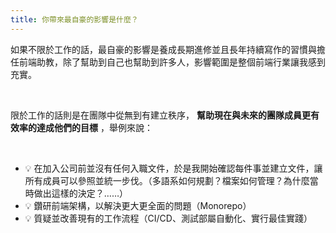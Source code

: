 ```yaml
---
title: 你帶來最自豪的影響是什麼？
---
```


如果不限於工作的話，最自豪的影響是養成長期進修並且長年持續寫作的習慣與擔任前端助教，除了幫助到自己也幫助到許多人，影響範圍是整個前端行業讓我感到充實。

<br />

限於工作的話則是在團隊中從無到有建立秩序， **幫助現在與未來的團隊成員更有效率的達成他們的目標** ，舉例來說：

<br />

- 💡 在加入公司前並沒有任何入職文件，於是我開始確認每件事並建立文件，讓所有成員可以參照並統一步伐。（多語系如何規劃？檔案如何管理？為什麼當時做出這樣的決定？……）
- 💡 鑽研前端架構，以解決更大更全面的問題（Monorepo）
- 💡 質疑並改善現有的工作流程（CI/CD、測試部屬自動化、實行最佳實踐）
